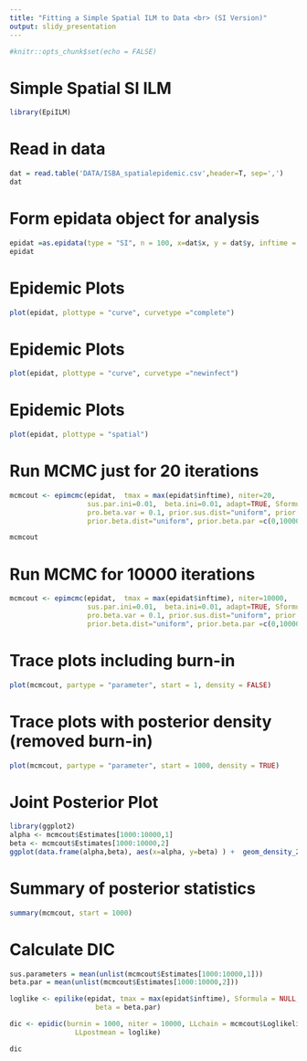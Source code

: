 ```yaml
---
title: "Fitting a Simple Spatial ILM to Data <br> (SI Version)"
output: slidy_presentation
---
```


```r
#knitr::opts_chunk$set(echo = FALSE)
```


# Simple Spatial SI ILM

```r
library(EpiILM)
```




# Read in data

```r
dat = read.table('DATA/ISBA_spatialepidemic.csv',header=T, sep=',')
dat
```

# Form epidata object for analysis

```r
epidat =as.epidata(type = "SI", n = 100, x=dat$x, y = dat$y, inftime = dat$inftime)
epidat
```


# Epidemic Plots 

```r
plot(epidat, plottype = "curve", curvetype ="complete")
```


# Epidemic Plots 

```r
plot(epidat, plottype = "curve", curvetype ="newinfect")
```

# Epidemic Plots 
```r
plot(epidat, plottype = "spatial")
```



# Run MCMC just for 20 iterations

```r
mcmcout <- epimcmc(epidat,  tmax = max(epidat$inftime), niter=20,
                   sus.par.ini=0.01,  beta.ini=0.01, adapt=TRUE, Sformula = NULL, pro.sus.var = 0.1, 
                   pro.beta.var = 0.1, prior.sus.dist="uniform", prior.sus.par=c(0,10000), 
                   prior.beta.dist="uniform", prior.beta.par =c(0,10000), acc.rate = 0.5)

mcmcout
```

# Run MCMC for 10000 iterations

```r
mcmcout <- epimcmc(epidat,  tmax = max(epidat$inftime), niter=10000,
                   sus.par.ini=0.01,  beta.ini=0.01, adapt=TRUE, Sformula = NULL, pro.sus.var = 0.1, 
                   pro.beta.var = 0.1, prior.sus.dist="uniform", prior.sus.par=c(0,10000), 
                   prior.beta.dist="uniform", prior.beta.par =c(0,10000), acc.rate = 0.5)
```

# Trace plots including burn-in

```r
plot(mcmcout, partype = "parameter", start = 1, density = FALSE)
```

# Trace plots with posterior density <br> (removed burn-in)

```r
plot(mcmcout, partype = "parameter", start = 1000, density = TRUE)
```

# Joint Posterior Plot

```r
library(ggplot2)
alpha <- mcmcout$Estimates[1000:10000,1]
beta <- mcmcout$Estimates[1000:10000,2]
ggplot(data.frame(alpha,beta), aes(x=alpha, y=beta) ) +  geom_density_2d()
```

# Summary of posterior statistics
```r
summary(mcmcout, start = 1000)
```




# Calculate DIC

```r
sus.parameters = mean(unlist(mcmcout$Estimates[1000:10000,1]))
beta.par = mean(unlist(mcmcout$Estimates[1000:10000,2]))

loglike <- epilike(epidat, tmax = max(epidat$inftime), Sformula = NULL, sus.par = sus.parameters,
                     beta = beta.par)

dic <- epidic(burnin = 1000, niter = 10000, LLchain = mcmcout$Loglikelihood,
                LLpostmean = loglike)

dic
```